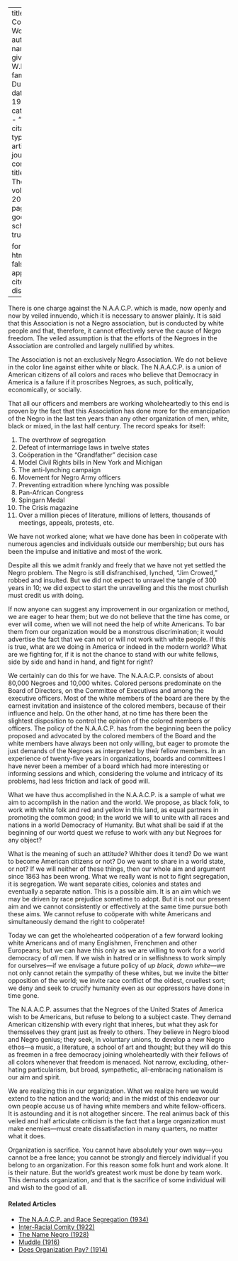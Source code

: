 
---
title: 'White Co-Workers'
author:
  - name:
      given: W.E.B.
      family: Du Bois
date: May 1920
categories: 
  - ""
citation: 
  type: article-journal
  container-title: The Crisis
  volume: 20
  issue: 1
  page: 6--8
google-scholar: true

format:
  html:
    toc: false
    appendix-cite-as: display
---


There is one charge against the N.A.A.C.P. which is made, now openly and now by veiled innuendo, which it is necessary to answer plainly. It is said that this Association is not a Negro association, but is conducted by white people and that, therefore, it cannot effectively serve the cause of Negro freedom. The veiled assumption is that the efforts of the Negroes in the Association are controlled and largely nullified by whites.

The Association is not an exclusively Negro Association. We do not believe in the color line against either white or black. The N.A.A.C.P. is a union of American citizens of all colors and races who believe that Democracy in America is a failure if it proscribes Negroes, as such, politically, economically, or socially.

That all our officers and members are working wholeheartedly to this end is proven by the fact that this Association has done more for the emancipation of the Negro in the last ten years than any other organization of men, white, black or mixed, in the last half century. The record speaks for itself:

1. The overthrow of segregation
2. Defeat of intermarriage laws in twelve states
3. Coöperation in the "Grandfather" decision case
4. Model Civil Rights bills in New York and Michigan
5. The anti-lynching campaign
6. Movement for Negro Army officers
7. Preventing extradition where lynching was possible
8. Pan-African Congress
9. Spingarn Medal
10. <span class="crisis-title">The Crisis</span> magazine
11. Over a million pieces of literature, millions of letters, thousands of meetings, appeals, protests, etc.

We have not worked alone; what we have done has been in coöperate with numerous agencies and individuals outside our membership; but ours has been the impulse and initiative and most of the work.

Despite all this we admit frankly and freely that we have not yet settled the Negro problem. The Negro is still disfranchised, lynched, "Jim Crowed," robbed and insulted. But we did not expect to unravel the tangle of 300 years in 10; we did expect to start the unravelling and this the most churlish must credit us with doing.

If now anyone can suggest any improvement in our organization or method, we are eager to hear them; but we do not believe that the time has come, or ever will come, when we will not need the help of white Americans. To bar them from our organization would be a monstrous discrimination; it would advertise the fact that we can not or will not work with white people. If this is true, what are we doing in America or indeed in the modern world? What are we fighting for, if it is not the chance to stand with our white fellows, side by side and hand in hand, and fight for right?

We certainly can do this for we have. The N.A.A.C.P. consists of about 80,000 Negroes and 10,000 whites. Colored persons predominate on the Board of Directors, on the Committee of Executives and among the executive officers. Most of the white members of the board are there by the earnest invitation and insistence of the colored members, because of their influence and help. On the other hand, at no time has there been the slightest disposition to control the opinion of the colored members or officers. The policy of the N.A.A.C.P. has from the beginning been the policy proposed and advocated by the colored members of the Board and the white members have always been not only willing, but eager to promote the just demands of the Negroes as interpreted by their fellow members. In an experience of twenty-five years in organizations, boards and committees I have never been a member of a board which had more interesting or informing sessions and which, considering the volume and intricacy of its problems, had less friction and lack of good will.

What we have thus accomplished in the N.A.A.C.P. is a sample of what we aim to accomplish in the nation and the world. We propose, as black folk, to work with white folk and red and yellow in this land, as equal partners in promoting the common good; in the world we will to unite with all races and nations in a world Democracy of Humanity. But what shall be said if at the beginning of our wortd quest we refuse to work with any but Negroes for any object?

What is the meaning of such an attitude? Whither does it tend? Do we want to become American citizens or not? Do we want to share in a world state, or not? If we will neither of these things, then our whole aim and argument since 1863 has been wrong. What we really want is not to fight segregation, it is segregation. We want separate cities, colonies and states and eventually a separate nation. This is a possible aim. It is an aim which we may be driven by race prejudice sometime to adopt. But it is not our present aim and we cannot consistently or effectively at the same time pursue both these aims. We cannot refuse to coöperate with white Americans and simultaneously demand the right to coöperate!

Today we can get the wholehearted coöperation of a few forward looking white Americans and of many Englishmen, Frenchmen and other Europeans; but we can have this only as we are willing to work for a world democracy of *all* men. If we wish in hatred or in selfishness to work simply for ourselves---if we envisage a future policy of *up black, down white*---we not only cannot retain the sympathy of these whites, but we invite the bitter opposition of the world; we invite race conflict of the oldest, cruellest sort; we deny and seek to crucify humanity even as our oppressors have done in time gone.

The N.A.A.C.P. assumes that the Negroes of the United States of America wish to be Americans, but refuse to belong to a subject caste. They demand American citizenship with every right that inheres, but what they ask for themsselves they grant just as freely to others. They believe in Negro blood and Negro genius; they seek, in voluntary unions, to develop a new Negro ethos---a music, a literature, a school of art and thought; but they will do this as freemen in a free democracy joining wholeheartedly with their fellows of all colors whenever that freedom is menaced. Not narrow, excluding, other-hating particularism, but broad, sympathetic, all-embracing nationalism is our aim and spirit.

We are realizing this in our organization. What we realize here we would extend to the nation and the world; and in the midst of this endeavor our own people accuse us of having white members and white fellow-officers. It is astounding and it is not altogether sincere. The real animus back of this veiled and half articulate criticism is the fact that a large organization must make enemies---must create dissatisfaction in many quarters, no matter what it does.

Organization is sacrifice. You cannot have absolutely your own way---you cannot be a free lance; you cannot be strongly and fiercely individual if you belong to an organization. For this reason some folk hunt and work alone. It is their nature. But the world's greatest work must be done by team work. This demands organization, and that is the sacrifice of some individual will and wish to the good of all.

<!-- Similar articles start here -->
<div  class="clear-wrap"></div>

#### Related Articles

* [The N.A.A.C.P. and Race Segregation (1934)](/Volumes/41/02/naacp_and_race_segregation.html)
* [Inter-Racial Comity (1922)](/Volumes/22/01/inter-racial_comity.html)
* [The Name Negro (1928)](/Volumes/35/03/name_negro.html)
* [Muddle (1916)](/Volumes/13/02/muddle.html)
* [Does Organization Pay? (1914)](/Volumes/07/06/does_organization_pay.html)

<!-- Similar articles end here -->